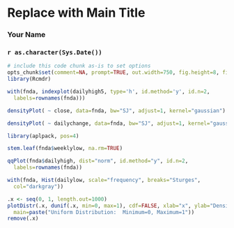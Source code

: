<!-- R Commander Markdown Template -->

Replace with Main Title
=======================

### Your Name

### `r as.character(Sys.Date())`

```r
# include this code chunk as-is to set options
opts_chunk$set(comment=NA, prompt=TRUE, out.width=750, fig.height=8, fig.width=8)
library(Rcmdr)
```

```r
with(fnda, indexplot(dailyhigh5, type='h', id.method='y', id.n=2, 
  labels=rownames(fnda)))
```

```r
densityPlot( ~ close, data=fnda, bw="SJ", adjust=1, kernel="gaussian")
```

```r
densityPlot( ~ dailychange, data=fnda, bw="SJ", adjust=1, kernel="gaussian")
```

```r
library(aplpack, pos=4)
```

```r
stem.leaf(fnda$weeklylow, na.rm=TRUE)
```

```r
qqPlot(fnda$dailyhigh, dist="norm", id.method="y", id.n=2, 
  labels=rownames(fnda))
```

```r
with(fnda, Hist(dailylow, scale="frequency", breaks="Sturges", 
  col="darkgray"))
```

```r
.x <- seq(0, 1, length.out=1000)
plotDistr(.x, dunif(.x, min=0, max=1), cdf=FALSE, xlab="x", ylab="Density", 
  main=paste("Uniform Distribution:  Minimum=0, Maximum=1"))
remove(.x)
```

